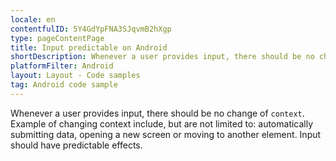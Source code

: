 ```yaml
---
locale: en
contentfulID: 5Y4GdYpFNA3SJqvmB2hXgp
type: pageContentPage
title: Input predictable on Android
shortDescription: Whenever a user provides input, there should be no change of context.
platformFilter: Android
layout: Layout - Code samples
tag: Android code sample
---
```


Whenever a user provides input, there should be no change of `context`. Example of changing context include, but are not limited to: automatically submitting data, opening a new screen or moving to another element. Input should have predictable effects.

<CodeSample id="input-predictable" locale="en" platform="android"/>